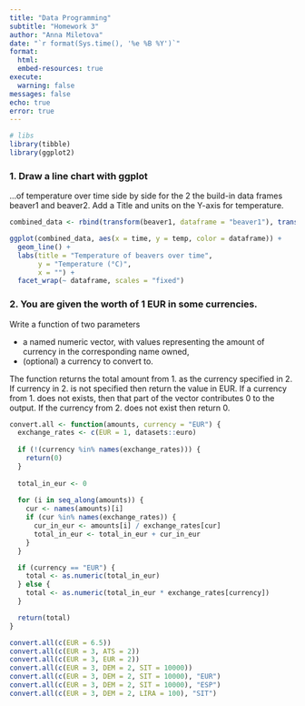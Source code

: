 ```yaml
---
title: "Data Programming"
subtitle: "Homework 3"
author: "Anna Miletova"
date: "`r format(Sys.time(), '%e %B %Y')`"
format: 
  html:
  embed-resources: true
execute: 
  warning: false
messages: false
echo: true
error: true
---
```

  
```r
# libs
library(tibble)
library(ggplot2)
```

### 1. Draw a line chart with ggplot 
...of temperature over time side by side for the 2 the build-in data frames beaver1 and beaver2. Add a Title and units on the Y-axis for temperature.

```r

combined_data <- rbind(transform(beaver1, dataframe = "beaver1"), transform(beaver2, dataframe = "beaver2"))

ggplot(combined_data, aes(x = time, y = temp, color = dataframe)) +
  geom_line() +
  labs(title = "Temperature of beavers over time",
       y = "Temperature (°C)",
       x = "") +
  facet_wrap(~ dataframe, scales = "fixed")

```


### 2. You are given the worth of 1 EUR in some currencies.

Write a function of two parameters

* a named numeric vector, with values representing the amount of currency in the corresponding name owned,
* (optional) a currency to convert to.

The function returns the total amount from 1. as the currency specified in 2. If currency in 2. is not specified then return the value in EUR. If a currency from 1. does not exists, then that part of the vector contributes 0 to the output. If the currency from 2. does not exist then return 0.

```r
convert.all <- function(amounts, currency = "EUR") {
  exchange_rates <- c(EUR = 1, datasets::euro)
  
  if (!(currency %in% names(exchange_rates))) {
    return(0)
  }
  
  total_in_eur <- 0
  
  for (i in seq_along(amounts)) {
    cur <- names(amounts)[i]
    if (cur %in% names(exchange_rates)) {
      cur_in_eur <- amounts[i] / exchange_rates[cur]
      total_in_eur <- total_in_eur + cur_in_eur
    }
  }

  if (currency == "EUR") {
    total <- as.numeric(total_in_eur)
  } else {
    total <- as.numeric(total_in_eur * exchange_rates[currency])
  }

  return(total)
}

convert.all(c(EUR = 6.5))
convert.all(c(EUR = 3, ATS = 2))
convert.all(c(EUR = 3, EUR = 2))
convert.all(c(EUR = 3, DEM = 2, SIT = 10000))
convert.all(c(EUR = 3, DEM = 2, SIT = 10000), "EUR")
convert.all(c(EUR = 3, DEM = 2, SIT = 10000), "ESP")
convert.all(c(EUR = 3, DEM = 2, LIRA = 100), "SIT")

```
